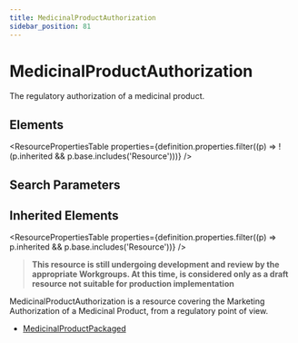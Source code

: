 ```yaml
---
title: MedicinalProductAuthorization
sidebar_position: 81
---
```



# MedicinalProductAuthorization

The regulatory authorization of a medicinal product.

<Tabs queryString="section">
  <TabItem value="schema" label="Schema" default>

## Elements

<ResourcePropertiesTable
  properties={definition.properties.filter((p) => !(p.inherited && p.base.includes('Resource')))}
/>

## Search Parameters

<SearchParamsTable searchParams={definition.searchParameters} />

## Inherited Elements

<ResourcePropertiesTable properties={definition.properties.filter((p) => p.inherited && p.base.includes('Resource'))} />

  </TabItem>
  <TabItem value="usage" label="Usage">
<div> <a name="scope"></a> <blockquote class="stu-note">   <a name="dstu"></a> <strong>This resource is still undergoing development and review by the appropriate Workgroups. At this time, is considered only as a draft resource not suitable for production implementation</strong> </blockquote> <p> <Link to="/docs/api/fhir/resources/medicinalproductauthorization">MedicinalProductAuthorization</Link> is a resource covering the Marketing Authorization of a Medicinal Product, from a regulatory point of view. </p> </div>
  </TabItem>


  <TabItem value="referencedBy" label="Referenced By">
<ul><li><a href="/docs/api/fhir/resources/medicinalproductpackaged">MedicinalProductPackaged</a></li></ul>
  </TabItem>
</Tabs>
